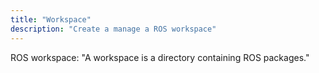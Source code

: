 ```yaml
---
title: "Workspace"
description: "Create a manage a ROS workspace"
---
```


<Important
    note="The concept of a workspace is **independent** of the ROS VERSION (ROS 1 or ROS 2).​"
/>

ROS workspace: "A workspace is a directory containing ROS packages."
